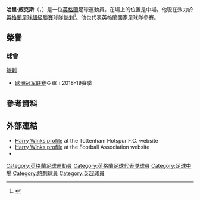 {{refimprove|date=2021年6月}}
{{Expand language|1=en|time=2021-06-16}}
{{noteTA|G1=football|G2=EPL|G3=FAcup
|1=zh-hans:哈里;zh-hk:哈利;zh-tw:哈里
|2=zh-hans:溫克斯;zh-hk:雲克斯;zh-tw:威克斯}}
{{Infobox football biography
| name           = 哈里·威克斯<br />Harry Winks
| image          = 2020-03-10 Fußball, Männer, UEFA Champions League Achtelfinale, RB Leipzig - Tottenham Hotspur 1DX 3701 by Stepro.jpg
| image_size     = 
| caption        = 
| fullname       = 哈里·比利·威克斯<br />''Harry Billy Winks''<ref>{{cite web |title=Winks: Harry Billy Winks |url=http://www.bdfutbol.com/en/j/j84146.html |publisher=BDFutbol |accessdate=5 December 2017 |archive-date=2017-12-05 |archive-url=https://web.archive.org/web/20171205215726/http://www.bdfutbol.com/en/j/j84146.html |dead-url=no }}</ref>
| birth_date     = {{birth date and age|1996|2|2|df=y}}<ref name="Premier League">{{cite web |url=http://www.premierleague.com/en-gb/players/profile.overview.html/harry-winks |title=Premier League Player Profile Harry Winks |author=<!--Staff writer(s); no by-line.--> |date=2016 |publisher=Barclays Premier League |accessdate=8 February 2016 |archive-date=2016-01-23 |archive-url=https://web.archive.org/web/20160123080709/http://www.premierleague.com/en-gb/players/profile.overview.html/harry-winks |dead-url=no }}</ref>
| birth_place    = [[英格蘭|英格蘭]][[赫默爾亨普斯特德|赫默爾亨普斯特德]]
| height         = {{height|m=1.78}}<ref name="Premier League"/>
| position       = [[中场|中场]]
| currentclub    = [[托特納姆熱刺足球俱樂部|熱刺]]
| clubnumber     = 8
| youthyears1 = {{0|0000}}–2014 | youthclubs1 = [[托特納姆熱刺足球俱樂部|熱刺]]
| years1 = 2014– | clubs1 = [[托特納姆熱刺足球俱樂部|熱刺]] |caps1 = 128 |goals1 = 2
| nationalyears1      = 2012–2013
| nationalteam1       = [[英格蘭17歲以下足球代表隊|英格蘭U17]]
| nationalcaps1       = 6
| nationalgoals1      = 0
| nationalyears2      = 2013–2014
| nationalteam2       = [[英格蘭18歲以下足球代表隊|英格蘭U18]]
| nationalcaps2       = 2
| nationalgoals2      = 1
| nationalyears3      = 2014–2015
| nationalteam3       = [[英格蘭19歲以下足球代表隊|英格蘭U19]]
| nationalcaps3       = 6
| nationalgoals3      = 0
| nationalyears4      = 2015–2016
| nationalteam4       = [[英格蘭20歲以下足球代表隊|英格蘭U20]]
| nationalcaps4       = 8
| nationalgoals4      = 0
| nationalyears5      = 2016–
| nationalteam5       = [[英格蘭21歲以下足球代表隊|英格蘭U21]]
| nationalcaps5       = 2
| nationalgoals5      = 0
| nationalyears6      = 2017–
| nationalteam6       = [[英格蘭足球代表隊|英格蘭]]
| nationalcaps6       = 10
| nationalgoals6      = 1
| pcupdate = 2022年5月22日
| ntupdate = 2020年11月18日
}}
{{中文譯名
| english    = Harry '''Winks'''
| taiwan     = 
| putonghua  = 威克斯
| cantonese  = 雲克斯<br />榮斯
|}}
'''哈里·威克斯'''（{{lang-en|'''Harry Winks'''}}，{{bd|1996年|2月2日}}）是一位[[英格蘭|英格蘭]]足球運動員。在場上的位置是中場。他現在效力於[[英格蘭足球超級聯賽|英格蘭足球超級聯賽]]球隊[[托特納姆熱刺足球俱樂部|熱刺]]<ref name="soccerway">{{cite web|url=http://int.soccerway.com/players/harry-winks/274470/|title=England – H. Winks – Profile with news, career statistics and history – Soccerway|publisher=soccerway.com|accessdate=2014-11-27|archive-date=2014-12-07|archive-url=https://web.archive.org/web/20141207113531/http://int.soccerway.com/players/harry-winks/274470/|dead-url=no}}</ref>。他也代表英格蘭國家足球隊參賽。

== 榮譽 ==
=== 球會 ===
;{{flagicon|ENG}} [[托特納姆熱刺足球俱樂部|熱刺]]
*[[欧洲冠军联赛|欧洲冠军联赛]]亞軍﹕2018-19賽季

==參考資料==
{{Reflist}}

==外部連結==
{{commons category|Harry Winks}}
*[http://www.tottenhamhotspur.com/first-team-squad/harry-winks/ Harry Winks profile]{{Wayback|url=http://www.tottenhamhotspur.com/first-team-squad/harry-winks/ |date=20171227030844 }} at the Tottenham Hotspur F.C. website
*[http://www.thefa.com/england/all-teams/players?p=353156 Harry Winks profile]{{Wayback|url=http://www.thefa.com/england/all-teams/players?p=353156 |date=20120822195801 }} at the Football Association website
*{{Soccerbase|75114}}

{{熱刺球員名單}}

{{DEFAULTSORT:Winks, Harry}}
[[Category:英格蘭足球運動員|Category:英格蘭足球運動員]]
[[Category:英格蘭足球代表隊球員|Category:英格蘭足球代表隊球員]]
[[Category:足球中場|Category:足球中場]]
[[Category:熱刺球員|Category:熱刺球員]]
[[Category:英超球員|Category:英超球員]]

{{Sport-bio-stub}}